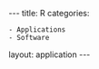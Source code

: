 ---
title: R
categories:
 - Applications
 - Software

layout: application
---
{{Applications

|name=R
|platform=Legion
|version=3.4.2 and 3.4.0
|short=
R (GNU S) is an integrated suite of software for data manipulation, analysis and graphical display with strong support for a wide range of statistical methods.
|about=
R versions 3.4.2 and 3.4.0 and Bioconductor 3.6, 3.5 are available on Legion, Grace and Aristotle and can be used in serial mode and shared memory parallel mode within single nodes using at most twelve processors. A wide range of additional R packages are also available. R packages Rmpi and snow are available for running multi-node R jobs. This version of R has been compiled with GCC 4.9.2 and the OpenBLAS high performance BLAS library. R is intended to be run primarily within batch jobs however you may run short (less than 5 minutes execution time) interactive tests on the Login Nodes.
|setup-intro=
|module-intro=Before you can use R interactively, you need to load the R module using: 
|moduleunload1=compilers
|moduleunload2=mpi
|moduleunload3=
|moduleunload4=
|moduleunload5=
|moduleunload6=
|moduleunload7=
|moduleunload8=
|moduleload1=r/recommended
|moduleload2=
|moduleload3=
|moduleload4=
|moduleload5=
|moduleload6=
|moduleload7=
|moduleload8=
|setup-notes=

The above will load R 3.4.2 and Bioconductor 3.6. If you want R 3.4.0 and Bioconductor 3.5 you can load:
<code>
 module load r/old
</code>

You can check that the modules are loaded using:
<code>
 module list
</code>
You should now be able to start R normally.
|script-title=
|script-intro=
To submit batch jobs to the cluster you will need a runscript. Here is a simple example R runscript for serial jobs including comments:
|script=
<nowiki>
#!/bin/bash -l

# Batch script to run a serial R job on Legion with the upgraded
# software stack under SGE. This version works with the modules
# environment upgraded in 2015.

# R Version 3.4.2

# 1. Request ten minutes of wallclock time (format hours:minutes:seconds).
#    Change this to suit your requirements.
#$ -l h_rt=0:10:0

# 2. Request 1 gigabyte of RAM. Change this to suit your requirements.
#$ -l mem=1G

# 3. Set the name of the job. You can change this if you wish.
#$ -N R_job_1

# 4. Set the working directory to somewhere in your scratch space.  This is
# a necessary step with the upgraded software stack as compute nodes cannot
# write to your $HOME.
#
# NOTE: this directory must exist.
#
# Replace "<your_UCL_id>" with your UCL user ID :)
#$ -wd /home/<your_UCL_id>/Scratch/R_output
 
# 5. Your work *must* be done in $TMPDIR 
cd $TMPDIR

# 6. Run your R program.
module unload compilers
module unload mpi
module load r/recommended

R --no-save < /home/username/Scratch/myR_job.R > myR_job.out

# 7. Preferably, tar-up (archive) all output files onto the shared scratch area
#    this will include the R_output file above.
tar zcvf $HOME/Scratch/R_output/files_from_job_$JOB_ID.tgz $TMPDIR

# Make sure you have given enough time for the copy to complete!
</nowiki>
|script-path=
|script-notes=
Please copy if you wish and edit it to suit your jobs. You will need to change the ''-wd /home/<your_UCL_id>/Scratch/R_output'' SGE directive and may need to change the memory, wallclock time and job name directives as well. A suitable qsub command to submit a single R job using this runscript would be:
<code>
 qsub run-R.sh
</code>

where ''myR_job.R'' is the file containing R commands and ''myR_job.out'' is the output file containing your results. In this example input, and your runscript files are in Scratch. The output file is saved in the tar archive produced by the last  command in the runscript and will be in $HOME/Scratch/R_output.
|script2-title=Shared memory parallel jobs
|script2-intro=
Here is an example runscript for running a shared memory parallel job:
|script2=
<nowiki>
#!/bin/bash -l

# Batch script to run an OpenMP threaded R job on Legion with the upgraded
# software stack under SGE. Using the forech packages foreach(...) %dopar%
# for example. 

# This version works with the modules environment upgraded in 2015.

# R Version 3.4.2

# 1. Request ten minutes of wallclock time (format hours:minutes:seconds).
#    Change this to suit your requirements.
#$ -l h_rt=0:10:0

# 2. Request 1 gigabyte of RAM. Change this to suit your requirements.
#$ -l mem=1G

# 3. Set the name of the job. You can change this if you wish.
#$ -N R_jobMC_2

# 4. Select 12 threads. The number of threads here
#    must equal the number of worker processes in the registerDoMC call in your
#    R program.
#$ -pe smp 12

# 5. Set the working directory to somewhere in your scratch space.  This is
# a necessary step with the upgraded software stack as compute nodes cannot
# write to $HOME.
#
# NOTE: this directory must exist.
#
# Replace "<your_UCL_id>" with your UCL user ID :)
#$ -wd /home/<your_UCL_id>/Scratch/R_output

# 6. Your work *must* be done in $TMPDIR 
cd $TMPDIR

# 7. Run your R program.
module unload compilers
module unload mpi
module load r/recommended

R --no-save < /home/username/Scratch/myR_job.R > myR_job.out

# 8. Preferably, tar-up (archive) all output files onto the shared scratch area
#    this will include the R_output file above.
tar zcvf $HOME/Scratch/R_output/files_from_job_$JOB_ID.tgz $TMPDIR

# Make sure you have given enough time for the copy to complete!
</nowiki>
|script2-path= 
|script2-notes=
Again you may take a copy and modify to suit your jobs. You will need to change the ''-pe smp 12'' directive to match the number of R worker processes, the ''-wd /home/<your_UCL_id>/Scratch/R_output'' SGE directive and may need to change the memory, wallclock time and job name directives as well. A suitable qsub command to submit a single R job using this runscript would be:
<code>
 qsub run-R-MC.sh
</code>
where ''myR_job.R'' is the file containing R commands and ''myR_job.out'' is the output file containing your results. In this example input, and your runscript files are in Scratch. The output file is saved in the directory specified by the ''-wd'' SGE directive.
|script3-title=Multi-node Parallel Jobs using Rmpi and snow 
|script3-intro=
Here is an example R runscript for multi-node parallel MPI jobs using the R packages Rmpi and snow:
|script3=
<nowiki>
#!/bin/bash -l

# Batch script to run an R MPI parallel job on Legion or Grace with the upgraded software
# stack under SGE with OpenMPI.

# R Version 3.4.2

# 1. Request ten minutes of wallclock time (format hours:minutes:seconds).
#$ -l h_rt=0:10:0

# 2. Request 1 gigabyte of RAM per process.
#$ -l mem=1G

# 3. Request 15 gigabyte of TMPDIR space per node (default is 10 GB)
#$ -l tmpfs=15G

# 4. Set the name of the job.
#$ -N snow_monte_carlo

# 5. Select the MPI parallel environment with 32 processes
#$ -pe mpi 32

# 6. Set the working directory to somewhere in your scratch space.  This is
# a necessary step with the upgraded software stack as compute nodes cannot
# write to $HOME.
# Replace "<your_UCL_id>" with your UCL user ID :)
#$ -wd /home/<your_UCL_id>/Scratch/R_examples/snow

module unload compilers mpi
module load r/recommended

cp ~/R/Examples/snow_example.R .
cp ~/R/Examples/monte_carlo.R .

# 7. Run our MPI job.  GERun is a wrapper that launches MPI jobs on Legion  
gerun RMPISNOW < snow_example.R > snow.out.${JOB_ID}

</nowiki>
|script3-path=
|script3-notes=
Please copy if you wish and edit it to suit your jobs. You will need to change the ''-wd /home/<your_UCL_id>/Scratch/R_examples/snow'' SGE directive and may need to change the pe mpi,  memory, wallclock time and job name directives as well. A suitable qsub command to submit a single R job using this runscript would be:
<code>
 qsub run-R-snow.sh
</code>
The output file is saved in <code>$HOME/Scratch/R_examples/snow/snow.out.${JOB_ID}</code>. Here is an example R script using Rmpi and snow that can be used with the above runscript:
 <nowiki>
# Load the snow and random number package.
library(snow)
library(Rmpi)

# This example uses the already installed LEcuyers RNG library(rlecuyer)
library(rlecuyer)

# Set up our input/output
source('./monte_carlo.R')
sink('./monte_carlo_output.txt')

# Get a reference to our snow cluster that has been set up by the RMPISNOW
# script.
cl <- getMPIcluster ()

# Display info about each process in the cluster
print(clusterCall(cl, function() Sys.info()))

# Load the random number package on each R process
clusterEvalQ (cl, library (rlecuyer))

# Generate a seed for the pseudorandom number generator, unique to each
# processor in the cluster.

#Uncomment below line for default (unchanging) random number seed.
#clusterSetupRNG(cl, type = 'RNGstream')

#The lines below set up a time-based random number seed.  Note that 
#this only demonstrates the virtues of changing the seed; no guarantee
#is made that this seed is at all useful.  Comment out if you uncomment
#the above line.
s <- sum(strtoi(charToRaw(date()), base = 32))
clusterSetupRNGstream(cl, seed=rep(s,6))

#Choose which of the following blocks best fit your own needs.

# BLOCK 1
# Set up the input to our Monte Carlo function.
# Input is identical across the batch, only RNG seed has changed. 
# For this example, both clusters will roll one die. 

nrolls <- 2
print("Roll the dice once...")
output <- clusterCall(cl, monte_carlo, nrolls)
output
print("Roll the dice again...")
output <- clusterCall(cl, monte_carlo, nrolls)
output

# Output should show the results of two rolls of a six-sided die.

#BLOCK 2
# Input is different for each processor
print("Second example: coin flip plus 3 dice")
input <- array(1:2)  # Set up array of inputs, with each entry
input[1] <- 1        #   corresponding to one processor.
input[2] <- 3
parameters <- array(1:2)  # Set up inputs that will be used by each cluster.
parameters[1] <- 2        #   These will be passed to monte_carlo as its
parameters[2] <- 6        #   second argument.
output <- clusterApply(cl, input, monte_carlo, parameters)

# Output should show the results of a coin flip and the roll of three 
# six-sided die.

# Output the output.
output

inputStrings <- array(1:2)
inputStrings[1] <- 'abc'
inputStrings[2] <- 'def'
output <- clusterApply(cl, inputStrings, paste, 'foo')
output

#clusterEvalQ(cl, sinkWorkerOutput("snow_monte_carlo.out"))

# Clean up the cluster and release the relevant resources.
stopCluster(cl)
sink()

mpi.quit()
</nowiki>

This example is based on the one from https://www.sharcnet.ca/help/index.php/Using_R_and_MPI

==Using your own local R packages==

There are several ways to modify your R library path so you can pick up local packages that you have installed in your own space.

The easiest way is to add them to the R_LIBS environment variable (insert the correct path):
<code>
 export R_LIBS=/your/local/R/library/path:$R_LIBS
</code>
Setting that in your terminal will let you install them from inside R and should be put in your jobscript (or your .bashrc) when you submit a job using those libraries. This appends your directory to $R_LIBS rather than overwriting it so the system libraries can still be found.

You can also change the library path for a session from within R:
<code>
 .libPaths(c('~/MyRlibs',.libPaths()))
</code>
This puts your local directory at the beginning of R's search path, and means that install.packages() will automatically put packages there and the library() function will find libraries in your local directory.

To install, after setting your library path:

From inside R, you can do
<code>
 install.packages('package_name', repos="http://cran.r-project.org")
</code>

Or if you have downloaded the tar file, you can do
<code>
 R CMD INSTALL -l /home/username/your_R_libs_directory package.tar.gz
</code>

If you want to keep some libraries separate, you can have multiple colon-separated paths in your $R_LIBS and specify which one you want to install into with R CMD INSTALL.

===BioConductor===

If you are installing extra packages for BioConductor, check that you are using the same version that Legion has at [[R_packages_available_on_Legion#Bioconductor_Packages_installed_on_RC_Systems]]

Eg. you can find the [http://www.bioconductor.org/packages/3.6/BiocViews.html#___Software BioConductor 3.6 package downloads here].

|coda-title=
|coda=
R can be used in more complicated ways including for example using one R job to control the submission of other R jobs or submitting 1000s of jobs using the SGE Array job facility. This is beyond the scope of this introductory how to.

}}